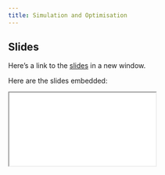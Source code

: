 ```yaml
---
title: Simulation and Optimisation
---
```


## Slides

Here's a link to the [slides](/slides/01-foundations/04-sim-optim/index.qmd){target="_blank"} in a new window. 

Here are the slides embedded:

<iframe class="slide-deck ar3x2" src="/slides/01-foundations/04-sim-optim/index.html" title="Simulation and Optimisation slides">
</iframe>

